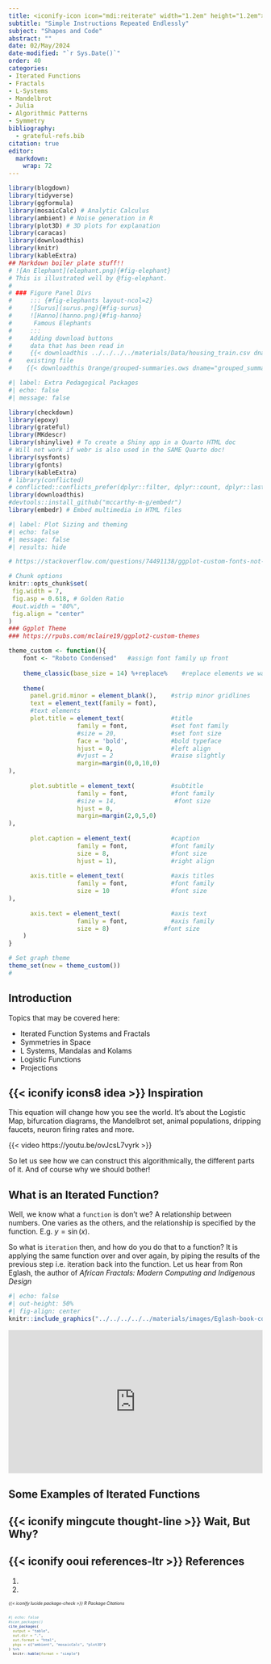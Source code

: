 ```yaml
---
title: <iconify-icon icon="mdi:reiterate" width="1.2em" height="1.2em"></iconify-icon> <iconify-icon icon="gravity-ui:function" width="1.2em" height="1.2em"></iconify-icon> Iterated Functions
subtitle: "Simple Instructions Repeated Endlessly"
subject: "Shapes and Code"
abstract: ""
date: 02/May/2024
date-modified: "`r Sys.Date()`"
order: 40
categories:
- Iterated Functions
- Fractals
- L-Systems
- Mandelbrot
- Julia
- Algorithmic Patterns
- Symmetry
bibliography: 
  - grateful-refs.bib
citation: true
editor: 
  markdown: 
    wrap: 72
---
```


```r
library(blogdown)
library(tidyverse)
library(ggformula)
library(mosaicCalc) # Analytic Calculus
library(ambient) # Noise generation in R
library(plot3D) # 3D plots for explanation
library(caracas)
library(downloadthis)
library(knitr)
library(kableExtra)
## Markdown boiler plate stuff!!
# ![An Elephant](elephant.png){#fig-elephant}
# This is illustrated well by @fig-elephant.
# 
# ### Figure Panel Divs
#     ::: {#fig-elephants layout-ncol=2}
#     ![Surus](surus.png){#fig-surus}
#     ![Hanno](hanno.png){#fig-hanno}
#      Famous Elephants
#     :::
#     Adding download buttons
#     data that has been read in
#     {{< downloadthis ../../../../materials/Data/housing_train.csv dname="house_prices" label="Download the House Prices Dataset" icon="database-fill-down" type="info" >}}
#    existing file
#    {{< downloadthis Orange/grouped-summaries.ows dname="grouped_summaries" label="Download the Orange Workflow" icon="database-fill-down" type="info" >}} 

```


```r
#| label: Extra Pedagogical Packages
#| echo: false
#| message: false

library(checkdown)
library(epoxy)
library(grateful)
library(MKdescr)
library(shinylive) # To create a Shiny app in a Quarto HTML doc
# Will not work if webr is also used in the SAME Quarto doc!
library(sysfonts)
library(gfonts)
library(kableExtra)
# library(conflicted)
# conflicted::conflicts_prefer(dplyr::filter, dplyr::count, dplyr::last, dplyr::glimpse, base::max)
library(downloadthis)
#devtools::install_github("mccarthy-m-g/embedr")
library(embedr) # Embed multimedia in HTML files
```

```r
#| label: Plot Sizing and theming
#| echo: false
#| message: false
#| results: hide

# https://stackoverflow.com/questions/74491138/ggplot-custom-fonts-not-working-in-quarto

# Chunk options
knitr::opts_chunk$set(
 fig.width = 7,
 fig.asp = 0.618, # Golden Ratio
 #out.width = "80%",
 fig.align = "center"
)
### Ggplot Theme
### https://rpubs.com/mclaire19/ggplot2-custom-themes

theme_custom <- function(){ 
    font <- "Roboto Condensed"   #assign font family up front
    
    theme_classic(base_size = 14) %+replace%    #replace elements we want to change
    
    theme(
      panel.grid.minor = element_blank(),    #strip minor gridlines
      text = element_text(family = font),
      #text elements
      plot.title = element_text(             #title
                   family = font,            #set font family
                   #size = 20,               #set font size
                   face = 'bold',            #bold typeface
                   hjust = 0,                #left align
                   #vjust = 2                #raise slightly
                   margin=margin(0,0,10,0)
),               
      
      plot.subtitle = element_text(          #subtitle
                   family = font,            #font family
                   #size = 14,                #font size
                   hjust = 0,
                   margin=margin(2,0,5,0)
),               
      
      plot.caption = element_text(           #caption
                   family = font,            #font family
                   size = 8,                 #font size
                   hjust = 1),               #right align
      
      axis.title = element_text(             #axis titles
                   family = font,            #font family
                   size = 10                 #font size
),
      
      axis.text = element_text(              #axis text
                   family = font,            #axis family
                   size = 8)               #font size
    )
}

# Set graph theme
theme_set(new = theme_custom())
#
```

## Introduction
Topics that may be covered here:\

- Iterated Function Systems and Fractals\
- Symmetries in Space\
- L Systems, Mandalas and Kolams\
- Logistic Functions\
- Projections\

## {{< iconify icons8 idea >}} Inspiration

This equation will change how you see the world.  It's about the Logistic Map, bifurcation diagrams, the Mandelbrot set, animal populations, dripping faucets, neuron firing rates and more.

{{< video https://youtu.be/ovJcsL7vyrk >}}

So let us see how we can construct this algorithmically, the different parts of it. And of course why we should bother!

## What is an Iterated Function?

Well, we know what a `function` is don't we? A relationship between numbers. One varies as the others, and the relationship is specified by the function. E.g. $y = \sin(x)$.

So what is `iteration` then, and how do you do that to a function? It is applying the same function over and over again, by piping the results of the previous step i.e. iteration back into the function. Let us hear from Ron Eglash, the author of *African Fractals: Modern Computing and Indigenous Design*


```r
#| echo: false
#| out-height: 50%
#| fig-align: center
knitr::include_graphics("../../../../../materials/images/Eglash-book-cover.jpg")

```



<div style="max-width:1024px"><div style="position:relative;height:0;padding-bottom:56.25%"><iframe src="https://embed.ted.com/talks/ron_eglash_the_fractals_at_the_heart_of_african_designs?subtitle=en" width="1024px" height="576px" title="The fractals at the heart of African designs" style="position:absolute;left:0;top:0;width:100%;height:100%"  frameborder="0" scrolling="no" allowfullscreen onload="window.parent.postMessage('iframeLoaded', 'https://embed.ted.com')"></iframe></div></div>

## Some Examples of Iterated Functions




## {{< iconify mingcute thought-line >}} Wait, But Why?


## {{< iconify ooui references-ltr >}} References
1.

1.


::: {#refs style="font-size: 60%;"}
###### {{< iconify lucide package-check >}} R Package Citations

```r
#| echo: false
#scan_packages()
cite_packages(
  output = "table",
  out.dir = ".",
  out.format = "html",
  pkgs = c("ambient", "mosaicCalc", "plot3D")
) %>%
  knitr::kable(format = "simple")

```

:::


